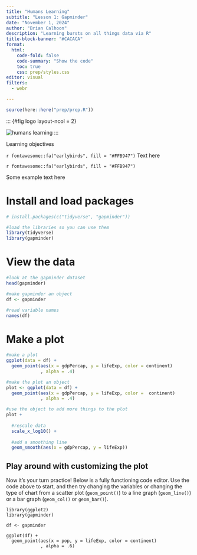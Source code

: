 ```yaml
---
title: "Humans Learning"
subtitle: "Lesson 1: Gapminder"
date: "November 1, 2024"
author: "Brian Calhoon"
description: "Learning bursts on all things data via R"
title-block-banner: "#CACACA"
format: 
  html:
    code-fold: false
    code-summary: "Show the code"
    toc: true
    css: prep/styles.css
editor: visual
filters: 
  - webr

---
```


```r
source(here::here("prep/prep.R"))
```

::: {#fig logo layout-ncol = 2} 

![humans learning](prep/humanslearning.png)
:::

::: box
::: box-header
Learning objectives

`r fontawesome::fa("earlybirds", fill = "#FFB947")` Text here

`r fontawesome::fa("earlybirds", fill = "#FFB947")`
:::

::: box-container
Some example text here
:::
:::

# Install and load packages


```r
# install.packages(c("tidyverse", "gapminder"))

#load the libraries so you can use them
library(tidyverse)
library(gapminder)


```

# View the data

```r

#look at the gapminder dataset
head(gapminder)

#make gapminder an object
df <- gapminder

#read variable names
names(df)

```

# Make a plot

```r
#make a plot
ggplot(data = df) +
  geom_point(aes(x = gdpPercap, y = lifeExp, color = continent)
             , alpha = .4) 

#make the plot an object
plot <- ggplot(data = df) +
  geom_point(aes(x = gdpPercap, y = lifeExp, color =  continent)
             , alpha = .4) 
```

```r
#use the object to add more things to the plot
plot +  
  
  #rescale data
  scale_x_log10() + 
  
  #add a smoothing line
  geom_smooth(aes(x = gdpPercap, y = lifeExp))
```

## Play around with customizing the plot

Now it's your turn practice! Below is a fully functioning code editor. Use the code above to start, and then try changing the variables or changing the type of chart from a scatter plot (`geom_point()`) to a line graph (`geom_line()`) or a bar graph (`geom_col()` or `geom_bar()`). 
```webr-r
library(ggplot2)
library(gapminder)

df <- gapminder

ggplot(df) +
  geom_point(aes(x = pop, y = lifeExp, color = continent)
             , alpha = .6)

```
